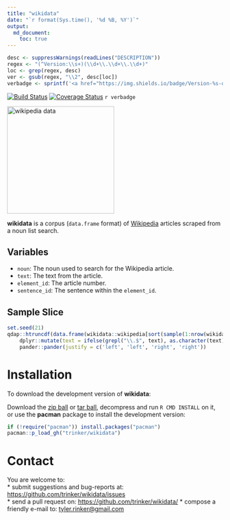 ```yaml
---
title: "wikidata"
date: "`r format(Sys.time(), '%d %B, %Y')`"
output:
  md_document:
    toc: true      
---
```


```r
desc <- suppressWarnings(readLines("DESCRIPTION"))
regex <- "(^Version:\\s+)(\\d+\\.\\d+\\.\\d+)"
loc <- grep(regex, desc)
ver <- gsub(regex, "\\2", desc[loc])
verbadge <- sprintf('<a href="https://img.shields.io/badge/Version-%s-orange.svg"><img src="https://img.shields.io/badge/Version-%s-orange.svg" alt="Version"/></a></p>', ver, ver)
````

[![Build Status](https://travis-ci.org/trinker/wikidata.svg?branch=master)](https://travis-ci.org/trinker/wikidata)
[![Coverage Status](https://coveralls.io/repos/trinker/wikidata/badge.svg?branch=master)](https://coveralls.io/r/trinker/wikidata?branch=master)
`r verbadge`

<img src="inst/wikidata_logo/wiki.png" width="250" alt="wikipedia data">  


**wikidata** is a corpus (`data.frame` format) of [Wikipedia](https://www.wikipedia.org/) articles scraped from a noun list search.

## Variables


* `noun`: The noun used to search for the Wikipedia article.
* `text`:  The text from the article.
* `element_id`:  The article number.
* `sentence_id`:  The sentence within the `element_id`.

## Sample Slice

```r
set.seed(21)
qdap::htruncdf(data.frame(wikidata::wikipedia[sort(sample(1:nrow(wikidata::wikipedia), 7)),]), 7, 100) %>%
    dplyr::mutate(text = ifelse(grepl("\\.$", text), as.character(text), paste0(text, "..."))) %>%
    pander::pander(justify = c('left', 'left', 'right', 'right'))
```

# Installation

To download the development version of **wikidata**:

Download the [zip ball](https://github.com/trinker/wikidata/zipball/master) or [tar ball](https://github.com/trinker/wikidata/tarball/master), decompress and run `R CMD INSTALL` on it, or use the **pacman** package to install the development version:

```r
if (!require("pacman")) install.packages("pacman")
pacman::p_load_gh("trinker/wikidata")
```

# Contact

You are welcome to:    
* submit suggestions and bug-reports at: <https://github.com/trinker/wikidata/issues>    
* send a pull request on: <https://github.com/trinker/wikidata/>
* compose a friendly e-mail to: <tyler.rinker@gmail.com>    
